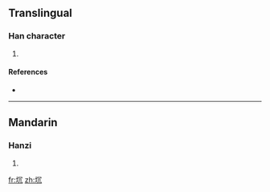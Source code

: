 ==Translingual==

===Han character===
{{Han char|rn=32|rad=土|as=04|sn=7|four=|canj=土月竹弓 (GBHN), 土月竹山 (GBHU)}}

# {{defn|Han|sort=土04}}

====References====
* {{Han ref|kx=0225.040|dkj=04921|dj=0459.240|hdz=10428.010|uh=5748|ud=22344}}

----

==Mandarin==

===Hanzi===
{{cmn-hanzi|pin=[[fáng]] ([[fang2]]), [[kēng]] ([[keng1]])|wg=fang<sup>2</sup>, k'eng<sup>1</sup>}}

# {{defn|Mandarin|sort=土04}}

[[fr:坈]]
[[zh:坈]]